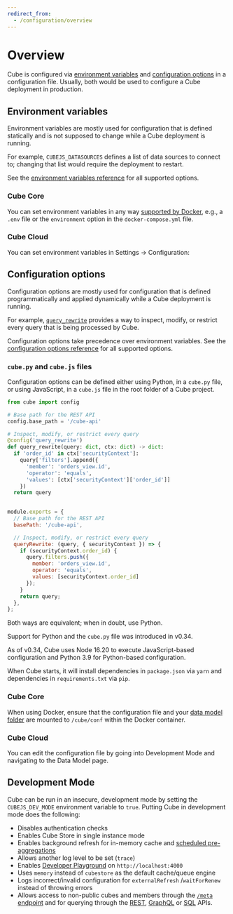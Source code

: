 ```yaml
---
redirect_from:
  - /configuration/overview
---
```


# Overview

Cube is configured via [environment variables][link-env-vars] and
[configuration options][link-config] in a configuration file. Usually,
both would be used to configure a Cube deployment in production.

## Environment variables

Environment variables are mostly used for configuration that is defined
statically and is not supposed to change while a Cube deployment is running.

<InfoBox>

For example, `CUBEJS_DATASOURCES` defines a list of data sources to connect
to; changing that list would require the deployment to restart.

</InfoBox>

See the [environment variables reference][link-env-vars] for all supported options.

### Cube Core

You can set environment variables in any way [supported by
Docker][link-docker-env-vars], e.g., a `.env` file or the `environment`
option in the `docker-compose.yml` file.

### Cube Cloud

You can set environment variables in <Btn>Settings → Configuration</Btn>:

<Screenshot
  alt="Cube Cloud Environment Variables Screen"
  src="https://ucarecdn.com/b47693b9-f770-4e01-a0d1-60e3fcf19e23/"
/>

## Configuration options

Configuration options are mostly used for configuration that is defined
programmatically and applied dynamically while a Cube deployment is running.

<InfoBox>

For example, [`query_rewrite`](/reference/configuration/config#query_rewrite)
provides a way to inspect, modify, or restrict every query that is being
processed by Cube.

</InfoBox>

Configuration options take precedence over environment variables.
See the [configuration options reference][link-config] for all supported options.

### `cube.py` and `cube.js` files

Configuration options can be defined either using Python, in a `cube.py` file,
or using JavaScript, in a `cube.js` file in the root folder of a Cube project.

<CodeTabs>

```python
from cube import config

# Base path for the REST API
config.base_path = '/cube-api'

# Inspect, modify, or restrict every query
@config('query_rewrite')
def query_rewrite(query: dict, ctx: dict) -> dict:
  if 'order_id' in ctx['securityContext']:
    query['filters'].append({
      'member': 'orders_view.id',
      'operator': 'equals',
      'values': [ctx['securityContext']['order_id']]
    })
  return query
  
```

```javascript
module.exports = {
  // Base path for the REST API
  basePath: '/cube-api',

  // Inspect, modify, or restrict every query
  queryRewrite: (query, { securityContext }) => {
    if (securityContext.order_id) {
      query.filters.push({
        member: 'orders_view.id',
        operator: 'equals',
        values: [securityContext.order_id]
      });
    }
    return query;
  },
};
```

</CodeTabs>

Both ways are equivalent; when in doubt, use Python.

<InfoBox>

Support for Python and the `cube.py` file was introduced in v0.34.

As of v0.34, Cube uses Node 16.20 to execute JavaScript-based
configuration and Python 3.9 for Python-based configuration.

</InfoBox>

When Cube starts, it will install dependencies in `package.json` via `yarn`
and dependencies in `requirements.txt` via `pip`.

### Cube Core

When using Docker, ensure that the configuration file and your [data model
folder][ref-folder-structure] are mounted to `/cube/conf` within the
Docker container.

### Cube Cloud

You can edit the configuration file by going into <Btn>Development Mode</Btn>
and navigating to the <Btn>Data Model</Btn> page.

## Development Mode

Cube can be run in an insecure, development mode by setting the
`CUBEJS_DEV_MODE` environment variable to `true`. Putting Cube in development
mode does the following:

- Disables authentication checks
- Enables Cube Store in single instance mode
- Enables background refresh for in-memory cache and [scheduled
  pre-aggregations][link-scheduled-refresh]
- Allows another log level to be set (`trace`)
- Enables [Developer Playground][link-dev-playground] on `http://localhost:4000`
- Uses `memory` instead of `cubestore` as the default cache/queue engine
- Logs incorrect/invalid configuration for `externalRefresh` /`waitForRenew`
  instead of throwing errors
- Allows access to non-public cubes and members through the [`/meta`
  endpoint][ref-ref-meta] and for querying through the [REST][ref-rest-api],
  [GraphQL][ref-gql-api] or [SQL][ref-sql-api] APIs.

[ref-ref-meta]: /reference/rest-api#v1meta
[ref-rest-api]: /product/apis-integrations/rest-api
[ref-gql-api]: /product/apis-integrations/graphql-api
[ref-sql-api]: /product/apis-integrations/sql-api

[ref-folder-structure]:
  /product/data-modeling/fundamentals/syntax#folder-structure
[link-config]: /reference/configuration/config
[link-dev-playground]: /product/workspace/playground
[link-env-vars]: /reference/configuration/environment-variables
[link-scheduled-refresh]:
  /product/data-modeling/reference/pre-aggregations#scheduled_refresh

[link-docker-env-vars]: https://docs.docker.com/compose/environment-variables/set-environment-variables/